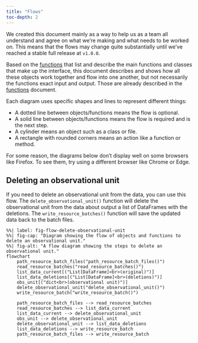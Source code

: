 ```yaml
---
title: "Flows"
toc-depth: 2
---
```


::: callout-important
We created this document mainly as a way to help us as a team all
understand and agree on what we're making and what needs to be worked
on. This means that the flows may change quite substantially until we've
reached a stable full release at `v1.0.0`.
:::

Based on the [functions](functions.qmd) that list and describe the main
functions and classes that make up the interface, this document
describes and shows how all these objects work together and flow into
one another, but not necessarily the functions exact input and output.
Those are already described in the [functions](functions.qmd) document.

Each diagram uses specific shapes and lines to represent different
things:

-   A dotted line between objects/functions means the flow is optional.
-   A solid line between objects/functions means the flow is required
    and is the next step.
-   A cylinder means an object such as a class or file.
-   A rectangle with rounded corners means an action like a function or
    method.

::: callout-caution
For some reason, the diagrams below don't display well on some browsers
like Firefox. To see them, try using a different browser like Chrome or
Edge.
:::

## Deleting an observational unit

If you need to delete an observational unit from the data, you can use
this flow. The `delete_observational_unit()` function will delete the
observational unit from the data about output a list of DataFrames with
the deletions. The `write_resource_batches()` function will save the
updated data back to the batch files.

<!-- TODO: I don't know how the saving back to the batch files will work yet. -->

```mermaid
%%| label: fig-flow-delete-observational-unit
%%| fig-cap: "Diagram showing the flow of objects and functions to delete an observational unit."
%%| fig-alt: "A flow diagram showing the steps to delete an observational unit."
flowchart
    path_resource_batch_files("path_resource_batch_files()")
    read_resource_batches("read_resource_batches()")
    list_data_current[("List[DataFrame]<br>(original)")]
    list_data_deletions[("List[DataFrame]<br>(deletions)")]
    obs_unit[("dict<br>(observational unit)")]
    delete_observational_unit("delete_observational_unit()")
    write_resource_batch("write_resource_batch()")

    path_resource_batch_files --> read_resource_batches
    read_resource_batches --> list_data_current
    list_data_current --> delete_observational_unit
    obs_unit --> delete_observational_unit
    delete_observational_unit --> list_data_deletions
    list_data_deletions --> write_resource_batch
    path_resource_batch_files --> write_resource_batch
```
